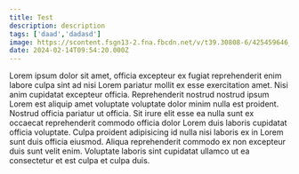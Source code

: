 ```yaml
---
title: Test
description: description
tags: ['daad','dadasd']
image: https://scontent.fsgn13-2.fna.fbcdn.net/v/t39.30808-6/425459646_1614143982656969_4300251484155838965_n.png?_nc_cat=109&ccb=1-7&_nc_sid=783fdb&_nc_eui2=AeHvGn-zEfYnLI-ud8vEYDFmRo1xa7W1Tw5GjXFrtbVPDhUhKv3kGK58STWtToPxoPzCUKqej_c-z1D36ZlWGiOm&_nc_ohc=7lnkI0Xx0EwAX_lSg53&_nc_oc=AQmNEIFLi1fR_i9jrkkbZz0FpxzisSX_s1CagenRRtO4hwDsPbh-7Xf5iurBy0nPB6ebpnDDmtMTlqCk1x90T9Hi&_nc_ht=scontent.fsgn13-2.fna&oh=00_AfCwBfPIEvhCdjRo_9ttx_VGJWVugrqKexRom4NpGgNF4g&oe=65D0C6FF
date: 2024-02-14T09:54:20.000Z
---
```


Lorem ipsum dolor sit amet, officia excepteur ex fugiat reprehenderit enim labore culpa sint ad nisi Lorem pariatur mollit ex esse exercitation amet. Nisi anim cupidatat excepteur officia. Reprehenderit nostrud nostrud ipsum Lorem est aliquip amet voluptate voluptate dolor minim nulla est proident. Nostrud officia pariatur ut officia. Sit irure elit esse ea nulla sunt ex occaecat reprehenderit commodo officia dolor Lorem duis laboris cupidatat officia voluptate. Culpa proident adipisicing id nulla nisi laboris ex in Lorem sunt duis officia eiusmod. Aliqua reprehenderit commodo ex non excepteur duis sunt velit enim. Voluptate laboris sint cupidatat ullamco ut ea consectetur et est culpa et culpa duis.
